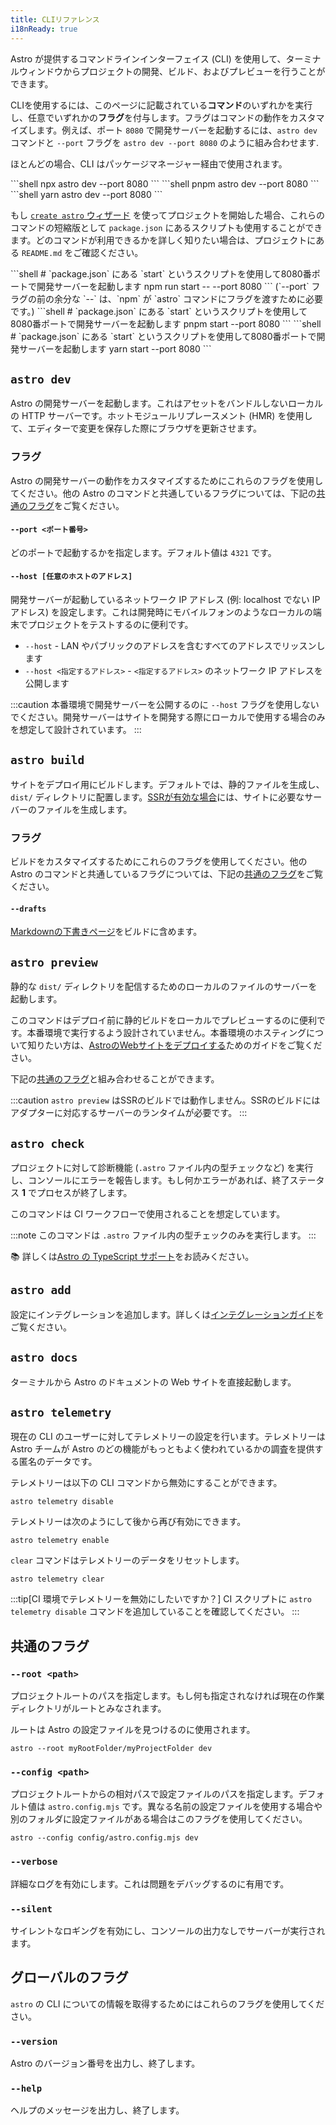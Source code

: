 ```yaml
---
title: CLIリファレンス
i18nReady: true
---
```




Astro が提供するコマンドラインインターフェイス (CLI) を使用して、ターミナルウィンドウからプロジェクトの開発、ビルド、およびプレビューを行うことができます。

CLIを使用するには、このページに記載されている**コマンド**のいずれかを実行し、任意でいずれかの**フラグ**を付与します。フラグはコマンドの動作をカスタマイズします。例えば、ポート `8080` で開発サーバーを起動するには、`astro dev` コマンドと `--port` フラグを `astro dev --port 8080` のように組み合わせます.

ほとんどの場合、CLI はパッケージマネージャー経由で使用されます。

<PackageManagerTabs>
  <Fragment slot="npm">
  ```shell
  npx astro dev --port 8080
  ```
  </Fragment>
  <Fragment slot="pnpm">
  ```shell
  pnpm astro dev --port 8080
  ```
  </Fragment>
  <Fragment slot="yarn">
  ```shell
  yarn astro dev --port 8080
  ```
  </Fragment>
</PackageManagerTabs>

もし [`create astro` ウィザード](/ja/install/auto/#1-セットアップウィザードを実行する) を使ってプロジェクトを開始した場合、これらのコマンドの短縮版として `package.json` にあるスクリプトも使用することができます。どのコマンドが利用できるかを詳しく知りたい場合は、プロジェクトにある `README.md` をご確認ください。

<PackageManagerTabs>
  <Fragment slot="npm">
  ```shell
  # `package.json` にある `start` というスクリプトを使用して8080番ポートで開発サーバーを起動します
  npm run start -- --port 8080
  ```
  (`--port` フラグの前の余分な `--` は、`npm` が `astro` コマンドにフラグを渡すために必要です。)
  </Fragment>
  <Fragment slot="pnpm">
  ```shell
  # `package.json` にある `start` というスクリプトを使用して8080番ポートで開発サーバーを起動します
  pnpm start --port 8080
  ```
  </Fragment>
  <Fragment slot="yarn">
  ```shell
  # `package.json` にある `start` というスクリプトを使用して8080番ポートで開発サーバーを起動します
  yarn start --port 8080
  ```
  </Fragment>
</PackageManagerTabs>

## `astro dev`

Astro の開発サーバーを起動します。これはアセットをバンドルしないローカルの HTTP サーバーです。ホットモジュールリプレースメント (HMR) を使用して、エディターで変更を保存した際にブラウザを更新させます。

### フラグ

Astro の開発サーバーの動作をカスタマイズするためにこれらのフラグを使用してください。他の Astro のコマンドと共通しているフラグについては、下記の[共通のフラグ](#共通のフラグ)をご覧ください。

#### `--port <ポート番号>`

どのポートで起動するかを指定します。デフォルト値は `4321` です。

#### `--host [任意のホストのアドレス]`

開発サーバーが起動しているネットワーク IP アドレス (例: localhost でない IP アドレス) を設定します。これは開発時にモバイルフォンのようなローカルの端末でプロジェクトをテストするのに便利です。

- `--host` - LAN やパブリックのアドレスを含むすべてのアドレスでリッスンします
- `--host <指定するアドレス>` - `<指定するアドレス>` のネットワーク IP アドレスを公開します

:::caution
本番環境で開発サーバーを公開するのに `--host` フラグを使用しないでください。開発サーバーはサイトを開発する際にローカルで使用する場合のみを想定して設計されています。
:::

## `astro build`

サイトをデプロイ用にビルドします。デフォルトでは、静的ファイルを生成し、`dist/` ディレクトリに配置します。[SSRが有効な場合](/ja/guides/server-side-rendering/)には、サイトに必要なサーバーのファイルを生成します。

### フラグ

ビルドをカスタマイズするためにこれらのフラグを使用してください。他の Astro のコマンドと共通しているフラグについては、下記の[共通のフラグ](#共通のフラグ)をご覧ください。

#### `--drafts`

[Markdownの下書きページ](/ja/guides/markdown-content/#下書きページ)をビルドに含めます。

## `astro preview`

静的な `dist/` ディレクトリを配信するためのローカルのファイルのサーバーを起動します。

このコマンドはデプロイ前に静的ビルドをローカルでプレビューするのに便利です。本番環境で実行するよう設計されていません。本番環境のホスティングについて知りたい方は、[AstroのWebサイトをデプロイする](/ja/guides/deploy/)ためのガイドをご覧ください。

下記の[共通のフラグ](#共通のフラグ)と組み合わせることができます。

:::caution
`astro preview` はSSRのビルドでは動作しません。SSRのビルドにはアダプターに対応するサーバーのランタイムが必要です。
:::

## `astro check`

プロジェクトに対して診断機能 (`.astro` ファイル内の型チェックなど) を実行し、コンソールにエラーを報告します。もし何かエラーがあれば、終了ステータス **1** でプロセスが終了します。

このコマンドは CI ワークフローで使用されることを想定しています。

:::note
このコマンドは `.astro` ファイル内の型チェックのみを実行します。
:::

📚 詳しくは[Astro の TypeScript サポート](/ja/guides/typescript/)をお読みください。

## `astro add`

設定にインテグレーションを追加します。詳しくは[インテグレーションガイド](/ja/guides/integrations-guide/#インテグレーションの自動セットアップ)をご覧ください。

## `astro docs`

ターミナルから Astro のドキュメントの Web サイトを直接起動します。

## `astro telemetry`

現在の CLI のユーザーに対してテレメトリーの設定を行います。テレメトリーは Astro チームが Astro のどの機能がもっともよく使われているかの調査を提供する匿名のデータです。

テレメトリーは以下の CLI コマンドから無効にすることができます。

```shell
astro telemetry disable
```

テレメトリーは次のようにして後から再び有効にできます。

```shell
astro telemetry enable
```

`clear` コマンドはテレメトリーのデータをリセットします。

```shell
astro telemetry clear
```

:::tip[CI 環境でテレメトリーを無効にしたいですか？]
CI スクリプトに `astro telemetry disable` コマンドを追加していることを確認してください。
:::

## 共通のフラグ

### `--root <path>`

プロジェクトルートのパスを指定します。もし何も指定されなければ現在の作業ディレクトリがルートとみなされます。

ルートは Astro の設定ファイルを見つけるのに使用されます。

```shell
astro --root myRootFolder/myProjectFolder dev
```

### `--config <path>`

プロジェクトルートからの相対パスで設定ファイルのパスを指定します。デフォルト値は `astro.config.mjs` です。異なる名前の設定ファイルを使用する場合や別のフォルダに設定ファイルがある場合はこのフラグを使用してください。

```shell
astro --config config/astro.config.mjs dev
```

### `--verbose`

詳細なログを有効にします。これは問題をデバッグするのに有用です。

### `--silent`

サイレントなロギングを有効にし、コンソールの出力なしでサーバーが実行されます。

## グローバルのフラグ

`astro` の CLI についての情報を取得するためにはこれらのフラグを使用してください。

### `--version`

Astro のバージョン番号を出力し、終了します。

### `--help`

ヘルプのメッセージを出力し、終了します。
